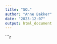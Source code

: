 ```yaml
---
title: "SQL"
author: "Anne Bakker"
date: "2023-12-07"
output: html_document
---
```


```r

